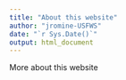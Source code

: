 ```yaml
---
title: "About this website"
author: "jromine-USFWS"
date: "`r Sys.Date()`"
output: html_document
---
```


More about this website